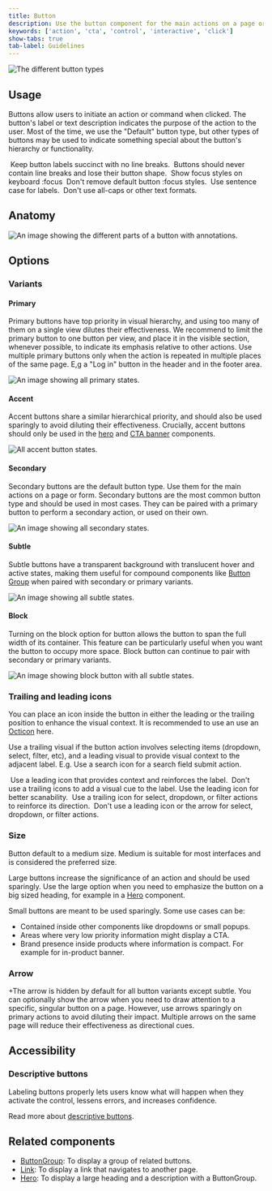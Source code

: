 ```yaml
---
title: Button
description: Use the button component for the main actions on a page or form.
keywords: ['action', 'cta', 'control', 'interactive', 'click']
show-tabs: true
tab-label: Guidelines
---
```



<img src={header.src} alt="The different button types" />

## Usage

Buttons allow users to initiate an action or command when clicked. The button's label or text description indicates the purpose of the action to the user. Most of the time, we use the "Default" button type, but other types of buttons may be used to indicate something special about the button's hierarchy or functionality.

<DoDontContainer>
  <Do>
    <img src="https://github.com/primer/brand/assets/6951037/83f703f5-d02c-45f1-82d2-e819613a6638" alt="" />
    <Caption>Keep button labels succinct with no line breaks.</Caption>
  </Do>
  <Dont>
    <img src="https://github.com/primer/brand/assets/6951037/e0b67dea-712b-4483-9222-0b499e539415" alt="" />
    <Caption>Buttons should never contain line breaks and lose their button shape.</Caption>
  </Dont>
</DoDontContainer>

<DoDontContainer>
  <Do>
    <img src="https://github.com/primer/brand/assets/6951037/96da1bd5-d537-40c1-9103-96254813648f" alt="" />
    <Caption>Show focus styles on keyboard :focus</Caption>
  </Do>
  <Dont>
    <img src="https://github.com/primer/brand/assets/6951037/edc931cf-06ed-4814-8ad0-24a8344902c0" alt="" />
    <Caption>Don't remove default button :focus styles.</Caption>
  </Dont>
</DoDontContainer>

<DoDontContainer>
  <Do>
    <img src="https://github.com/primer/brand/assets/6951037/56824212-3622-4546-b437-53dbced734a6" alt="" />
    <Caption>Use sentence case for labels.</Caption>
  </Do>
  <Dont>
    <img src="https://github.com/primer/brand/assets/6951037/515e833e-fad2-44fd-aae8-fae6301974c1" alt="" />
    <Caption>Don't use all-caps or other text formats.</Caption>
  </Dont>
</DoDontContainer>

## Anatomy

![An image showing the different parts of a button with annotations.](https://github.com/primer/brand/assets/6951037/ef74e834-2650-424e-b382-bdcd4a09c113)

## Options

### Variants

#### Primary

Primary buttons have top priority in visual hierarchy, and using too many of them on a single view dilutes their effectiveness. We recommend to limit the primary button to one button per view, and place it in the visible section, whenever possible, to indicate its emphasis relative to other actions. Use multiple primary buttons only when the action is repeated in multiple places of the same page. E,g a "Log in" button in the header and in the footer area.

![An image showing all primary states.](https://github.com/primer/brand/assets/6951037/dfad0124-4cdc-4230-b442-4ee9c747d0f0)

#### Accent

Accent buttons share a similar hierarchical priority, and should also be used sparingly to avoid diluting their effectiveness. Crucially, accent buttons should only be used in the [hero](/components/Hero) and [CTA banner](/components/CTABanner) components.

<img src={buttonAccent} alt="All accent button states." />

#### Secondary

Secondary buttons are the default button type. Use them for the main actions on a page or form. Secondary buttons are the most common button type and should be used in most cases. They can be paired with a primary button to perform a secondary action, or used on their own.

![An image showing all secondary states.](https://github.com/primer/brand/assets/6951037/71f5a85d-4e63-4a3b-b7fc-2492ceae2b30)

#### Subtle

Subtle buttons have a transparent background with translucent hover and active states, making them useful for compound components like [Button Group](/components/ButtonGroup) when paired with secondary or primary variants.

![An image showing all subtle states.](https://github.com/primer/brand/assets/912236/7420969a-e561-4fd6-9bef-7340e2b0a7e8)

#### Block

Turning on the block option for button allows the button to span the full width of its container. This feature can be particularly useful when you want the button to occupy more space. Block button can continue to pair with secondary or primary variants.

![An image showing block button with all subtle states.](https://github.com/primer/brand/assets/6951037/2fe48284-7c3d-4262-9992-3fc029237fe6)

### Trailing and leading icons

You can place an icon inside the button in either the leading or the trailing position to enhance the visual context. It is recommended to use an use an [Octicon](https://primer.style/octicons) here.

Use a trailing visual if the button action involves selecting items (dropdown, select, filter, etc), and a leading visual to provide visual context to the adjacent label. E.g. Use a search icon for a search field submit action.

<DoDontContainer>
  <Do>
    <img src="https://github.com/primer/brand/assets/6951037/558dd2c0-22b9-4e0b-aa0d-6394eae29e6c" alt="" />
    <Caption>Use a leading icon that provides context and reinforces the label.</Caption>
  </Do>
  <Dont>
    <img src="https://github.com/primer/brand/assets/6951037/2b4b06e5-5e54-4d8d-885a-b0d3faaa1298" alt="" />
    <Caption>
      Don't use a trailing icons to add a visual cue to the label. Use the leading icon for better scanability.
    </Caption>
  </Dont>
</DoDontContainer>

<DoDontContainer>
  <Do>
    <img src="https://github.com/primer/brand/assets/6951037/5e534c85-0dcd-44b2-8c21-f80f2f14a4d0" alt="" />
    <Caption>Use a trailing icon for select, dropdown, or filter actions to reinforce its direction.</Caption>
  </Do>
  <Dont>
    <img src="https://github.com/primer/brand/assets/6951037/2b3ad072-d3dd-4b34-b7fa-a915fd84d03d" alt="" />
    <Caption>Don't use a leading icon or the arrow for select, dropdown, or filter actions.</Caption>
  </Dont>
</DoDontContainer>

### Size

Button default to a medium size. Medium is suitable for most interfaces and is considered the preferred size.

Large buttons increase the significance of an action and should be used sparingly. Use the large option when you need to emphasize the button on a big sized heading, for example in a [Hero](/components/Hero) component.

Small buttons are meant to be used sparingly. Some use cases can be:

- Contained inside other components like dropdowns or small popups.
- Areas where very low priority information might display a CTA.
- Brand presence inside products where information is compact. For example for in-product banner.

### Arrow

+The arrow is hidden by default for all button variants except subtle. You can optionally show the arrow when you need to draw attention to a specific, singular button on a page. However, use arrows sparingly on primary actions to avoid diluting their impact. Multiple arrows on the same page will reduce their effectiveness as directional cues.

## Accessibility

### Descriptive buttons

Labeling buttons properly lets users know what will happen when they activate the control, lessens errors, and increases confidence.

Read more about [descriptive buttons](https://primer.style/design/guides/accessibility/descriptive-buttons/).

## Related components

- [ButtonGroup](/components/ButtonGroup): To display a group of related buttons.
- [Link](/components/Link): To display a link that navigates to another page.
- [Hero](/components/Hero): To display a large heading and a description with a ButtonGroup.
